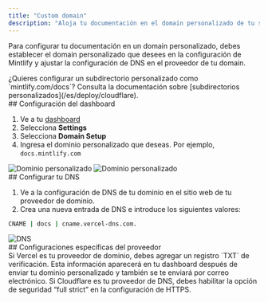 ```yaml
---
title: "Custom domain"
description: "Aloja tu documentación en el domain personalizado de tu sitio web"
---
```


Para configurar tu documentación en un domain personalizado, debes establecer el domain personalizado que desees en la configuración de Mintlify y ajustar la configuración de DNS en el proveedor de tu domain.

<Info>
  ¿Quieres configurar un subdirectorio personalizado como `mintlify.com/docs`? Consulta la documentación sobre [subdirectorios personalizados](/es/deploy/cloudflare).
</Info>

<div id="dashboard-settings">
  ## Configuración del dashboard
</div>

1. Ve a tu [dashboard](https://dashboard.mintlify.com)
2. Selecciona **Settings**
3. Selecciona **Domain Setup**
4. Ingresa el dominio personalizado que deseas. Por ejemplo, `docs.mintlify.com`

<Frame>
  <img alt="Dominio personalizado" className="block dark:hidden" src="/images/add-custom-domain-light.png" />

  <img alt="Dominio personalizado" className="hidden dark:block" src="/images/add-custom-domain-dark.png" />
</Frame>

<div id="configuring-your-dns">
  ## Configurar tu DNS
</div>

1. Ve a la configuración de DNS de tu dominio en el sitio web de tu proveedor de dominio.
2. Crea una nueva entrada de DNS e introduce los siguientes valores:

```bash
CNAME | docs | cname.vercel-dns.com.
```

<Frame>
  <img alt="DNS" src="https://mintlify-assets.b-cdn.net/mintlify-dns.png" />
</Frame>

<div id="provider-specific-settings">
  ## Configuraciones específicas del proveedor
</div>

<AccordionGroup>
  <Accordion title="Verificación de Vercel">
    Si Vercel es tu proveedor de dominio, debes agregar un registro `TXT` de verificación. Esta información aparecerá en tu dashboard después de enviar tu dominio personalizado y también se te enviará por correo electrónico.
  </Accordion>

  <Accordion title="Configuración de seguridad de Cloudflare">
    Si Cloudflare es tu proveedor de DNS, debes habilitar la opción de seguridad “full strict” en la configuración de HTTPS.
  </Accordion>
</AccordionGroup>